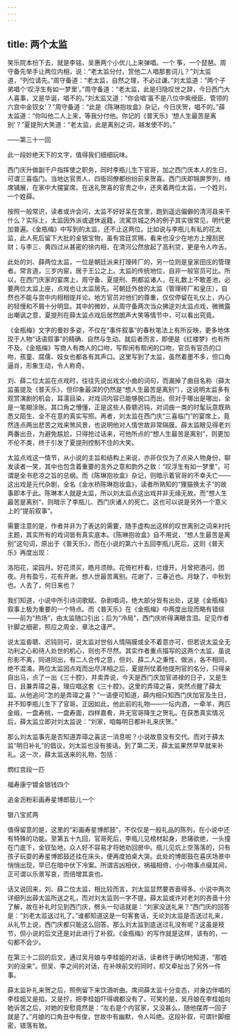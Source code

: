 ```yaml
---
---
---
```

title: 两个太监
---




笑乐院本扮下去，就是李铭、吴惠两个小优儿上来弹唱。一个 筝，一个琵琶。周守备先举手让两位内相，说：“老太监分付，赏他二人唱那套词儿？”刘太监道，“列位请先。”周守备道：“老太监，自然之理，不必过谦。”刘太监道：“两个子弟唱个‘叹浮生有如一梦里’。”周守备道：“老太监，此是归隐叹世之辞，今日西门大人喜事，又是华诞，唱不的。”刘太监又道：“你会唱‘虽不是八位中紫绶臣，管领的六宫中金钗女’？”周守备道：“此是《陈琳抱妆盒》杂记，今日庆贺，唱不的。”薛太监道：“你叫他二人上来，等我分付他。你记的《普天乐》‘想人生最苦是离别’？”夏提刑大笑道：“老太监，此是离别之词，越发使不的。”

——第三十一回

此一段妙绝天下的文字，值得我们细细玩味。

西门庆升做副千户指挥使之职务，同时李瓶儿生下官哥，加之西门庆本人的生日，可谓三喜临门。当地达官贵人、四衙同僚都纷纷前来贺喜。西门庆即锦屏罗列，绮席铺展，在家中大摆宴席。在送礼贺喜的官贵之中，还夹着两位太监，一个姓刘，一个姓薛。

按照一般常识，读者或许会问，太监不好好呆在宫里，跑到遥远偏僻的清河县来干什么？实际上，太监因外派或退休返籍，流寓京城之外的例子其实很常见，明代更加普遍。《金瓶梅》中写到的太监，还不止这两位。比如说与李瓶儿有私的花太监，此人死后留下大批的金银宝物，虽有宫廷赏赐，看来也没少在地方上搜刮民财；与李三、黄四过从甚密的徐内相，在清河公然放起了高利贷，更是令人咋舌。

此处的刘、薛两位太监，一位是朝廷派来打理砖厂的，另一位则是皇家田庄的管理者。常言道，三岁内宦，居于王公之上。太监的传统地位，自非一般官员可比。所以，在西门庆家的宴席上，周守备、夏提刑、荆都监诸人，在礼数上不敢差池，必要两位太监上座，点戏也让太监居先。可朝廷外放的太监（管理砖厂和皇庄），自然也不能与宫中内相相提并论。地方官员对他们的尊重，仅仅停留在礼仪上，内心的轻慢和不屑十分明显。其中的微妙，从周守备两次当众拂逆刘太监点戏，微微露出嘲讽之意，夏提刑在薛太监点戏后居然朗声大笑等情节中，可以看出究竟。

《金瓶梅》文字的曼妙多姿，不仅在“事件叙事”的春秋笔法上有所反映，更多地体现于人物“话语叙事”的精确、自然与生动。就后者而言，即便是《红楼梦》也有所不及。《金瓶梅》写商人有商人的口吻，写帮闲有帮闲的口吻，官员有官员的口吻，孩童、腐儒、妓女也都各有其声口。这里写到了太监，虽然着墨不多，但口角逼肖，形象生动，令人称奇。

刘、薛二位太监在点戏时，往往先说出戏文小曲的词句，而漏掉了曲目名称（薛太监虽提及《普天乐》，但印象最深的仍然是“想人生最苦是离别”），这说明太监多有观赏演剧的机会，耳濡目染，对戏词内容已能够脱口而出，但对于哪出是哪出，全是一笔糊涂账。其口角之懵懂，正是这些人昏聩迟钝，对词曲一类的时髦玩意既熟悉又陌生、全不在意的真实写照。再者，刘太监在西门庆“三喜临门”的宴席上，竟然连点两出悲苦之戏来煞风景，也说明他对人情世故非常隔膜。薛太监眼见得老刘两番出丑，为避免尴尬，只得抢过话来，可他所点的“想人生最苦是离别”，则更加不伦不类，终于引发了夏提刑控制不住的大笑。

太监点戏这一情节，从小说的主旨和结构上来说，亦非仅仅为了点染人物身份，聊发读者一笑，其中也包含着重要的言外之意和韵外之致：“叹浮生有如一梦里”，可谓是全书悲凉之旨的总纲。而《陈琳抱妆盒》杂记，则暗示着官哥的不幸夭亡——这出戏是元代杂剧，全名《金水桥陈琳抱妆盒》，读者所熟知的“狸猫换太子”的故事即本于此。陈琳本人就是太监，所以刘太监点这出戏并非无缘无故。而“想人生最苦是离别”，则暗示了李瓶儿、西门庆诸人的死亡。这也可以说是另外一个意义上的“提前叙事”。

需要注意的是，作者并非为了表达的需要，随手虚构出这样的叹世离别之词来衬托主题，其实所有的戏词皆有真实底本。《陈琳抱妆盒》自不用说，“想人生最苦是离别”这句词，原出于《普天乐》，而在小说的第六十五回李瓶儿死后，这则《普天乐》再度出现：

洛阳花，梁园月。好花须买，皓月须赊。花倚栏杆看，烂熳开。月曾把酒问，团 夜。月有盈亏，花有开谢。想人世最苦离别。花谢了，三春近也。月缺了，中秋到也。人去了，何日来也？

我们知道，小说中所引诗词歌赋、杂剧唱词，绝大部分皆有出处，这是《金瓶梅》叙事上极为重要的一个特点。而《普天乐》在《金瓶梅》中两度出现而略有错综——前为“热场”，由太监随口引出；后为“冷局”，西门庆听得满眼含泪。足见作者针脚之细密，照应之周全，章法之谨严。

说太监昏聩、迟钝则可，说太监对世俗人情隔膜或全不着意亦可，但若说太监全无功利之心和待人处世的机心，则也不尽然。其实作者重点描写的这两个太监，虽说形影不离，同进同出，有二人合传之意，但刘、薛二人之秉性、做派，各不相同，绝不混淆。两位太监因点戏而出尽洋相之后，夏提刑仗着他提刑官的名分，只得亲自出马，点了一出《三十腔》，并卖弄说，今天是西门庆加官进禄的日子，又是生日，且兼弄璋之喜，理应唱这套《三十腔》。这里的弄璋之喜，突然点醒了薛太监。从他追问“怎的是弄璋之喜？”一语便可知道，薛内相只知西门庆加官及生日，并不知李瓶儿生下了官哥。正因如此，他此前的礼物——一坛内酒，一牵羊，两匹金缎，一盘寿桃，一盘寿面，四样嘉肴，并无官哥降生之贺礼。在获悉真实情况后，薛太监立即对刘太监说：“刘家，咱每明日都补礼来庆贺。”

那么刘太监事先是否知道弄璋之喜这一消息呢？小说故意没有交代。而对于薛太监“明日补礼”的倡议，刘太监也没有接话。到了第二天，薛太监果然早早就来补礼。这一次，薛太监送来的礼物，包括：

熌红宫段一匹

福寿康宁镀金银钱四个

追金沥粉彩画寿星博郎鼓儿一个

银八宝贰两

值得留意的是，这里的“彩画寿星博郎鼓”，不仅仅是一般礼品的陈列，在小说中还有特殊的功能。至第五十九回，官哥死后，李瓶儿见棺材起身，悲痛欲绝，一头撞在门底下，金钗坠地，众人好不容易才将她劝回房中。瓶儿见炕上空落落的，只有孩子玩耍的寿星博郎鼓还挂在床头，便再度拍桌大哭。此处的博郎鼓在喜庆场景中悄悄出现，早已在暗中伏下冷案。所谓吉凶相伏，祸福相倚，小小物事点缀其间，正可谓以乐景写哀，而倍增其哀也。

话又说回来，刘、薛二位太监，相比较而言，刘太监显然要吝啬得多。小说中两次详细列出薛太监所送之礼，而对刘太监则一字不提。薛太监或许对老刘的吝啬十分了解，故在补礼时见到西门庆，劈头一句话就是：“刘家没送礼来？”西门庆的回答是：“刘老太监送过礼了。”谁都知道这是一句客套话，无论刘太监是否送过礼来，从礼节上说，西门庆都只能这么回答。那么刘太监到底送过礼没有呢？这虽是枝节，但小说的后文还是对此进行了补叙。《金瓶梅》的写作就是这样，该有的，一句都不会少。

在第三十二回的后文，通过吴月娘与李桂姐的对话，读者终于确切地知道，“那姓刘的没来”。但吴、李之间的对话，在补映前文的同时，却又牵扯出了另外一件事。

薛太监补礼来贺之后，照例留下来饮酒听曲。席间薛太监十分变态，对身边伴唱的李桂姐又是掐，又是拧，把李桂姐吓得魂都没有了。可笑的是，吴月娘在李桂姐向她诉苦之后，对她的安慰竟然是：“左右是个内官家，又没甚么，随他摆弄一回子就是了。”月娘的口角丑中有俊，世故中有幽默，令人叫绝。这段补叙，可谓针脚细密，错落有致。